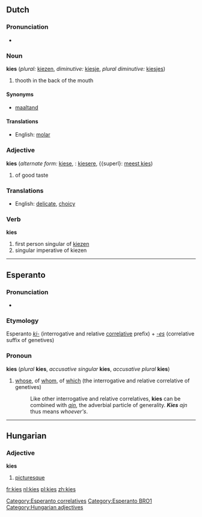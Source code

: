 ==Dutch==
=== Pronunciation ===
*{{IPA|/kiːs/}}

===Noun===
'''kies''' {{m}} (''plural:'' [[kiezen]], ''diminutive:'' [[kiesje]], ''plural diminutive:'' [[kiesjes]])

# thooth in the back of the mouth

====Synonyms====
*[[maaltand]]

====Translations====
*English: [[molar]]

===Adjective===
'''kies''' (''alternate form:'' [[kiese]], {{compar}}: [[kiesere]], {{superl}: [[meest kies]])

# of good taste

===Translations===
*English: [[delicate]], [[choicy]]

===Verb===
'''kies'''

#first person singular of [[kiezen]]
#singular imperative of kiezen


----
==Esperanto==
=== Pronunciation ===
*{{IPA|/'kɪɛs/}}

===Etymology===
Esperanto ''[[ki-]]'' (interrogative and relative [[:Category:Esperanto correlatives|correlative]] prefix) + ''[[-es]]'' (correlative suffix of genetives)

===Pronoun===
'''kies''' (''plural'' '''kies''', ''accusative singular'' '''kies''', ''accusative plural'' '''kies''')

#[[whose]], of [[whom]], of [[which]] (the interrogative and relative correlative of genetives)
#: Like other interrogative and relative correlatives, '''kies''' can be combined with ''[[ajn]]'', the adverbial particle of generality. '''''Kies''' ajn'' thus means ''whoever's''.

[[Category:Esperanto correlatives]]
[[Category:Esperanto BRO1]]


----

==Hungarian==

===Adjective===
'''kies'''

# [[picturesque]]

[[Category:Hungarian adjectives]]

[[fr:kies]]
[[nl:kies]]
[[pl:kies]]
[[zh:kies]]